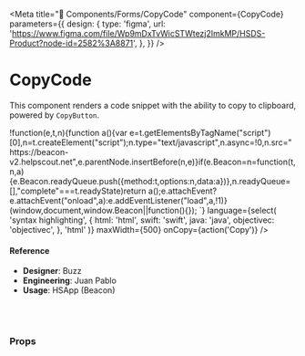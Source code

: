 
<Meta
  title="🧬 Components/Forms/CopyCode"
  component={CopyCode}
  parameters={{
    design: {
      type: 'figma',
      url:
        'https://www.figma.com/file/Wp9mDxTvWicSTWtezj2ImkMP/HSDS-Product?node-id=2582%3A8871',
    },
  }}
/>

# CopyCode

This component renders a code snippet with the ability to copy to clipboard, powered by `CopyButton`.

<Canvas>
  <Story name="default">
    <CopyCode
      code={`<script type="text/javascript">!function(e,t,n){function a(){var e=t.getElementsByTagName("script")[0],n=t.createElement("script");n.type="text/javascript",n.async=!0,n.src="https://beacon-v2.helpscout.net",e.parentNode.insertBefore(n,e)}if(e.Beacon=n=function(t,n,a){e.Beacon.readyQueue.push({method:t,options:n,data:a})},n.readyQueue=[],"complete"===t.readyState)return a();e.attachEvent?e.attachEvent("onload",a):e.addEventListener("load",a,!1)}(window,document,window.Beacon||function(){});</script> <script type="text/javascript">window.Beacon('init', '854f8c17-9530-4aec-9309-8b221d932619')</script>`}
      language={select(
        'syntax highlighting',
        {
          html: 'html',
          swift: 'swift',
          java: 'java',
          objectivec: 'objectivec',
        },
        'html'
      )}
      maxWidth={500}
      onCopy={action('Copy')}
    />
  </Story>
</Canvas>

#### Reference

- **Designer**: Buzz
- **Engineering**: Juan Pablo
- **Usage**: HSApp (Beacon)

<br />
<br />

### Props

<ArgsTable of={CopyCode} />
